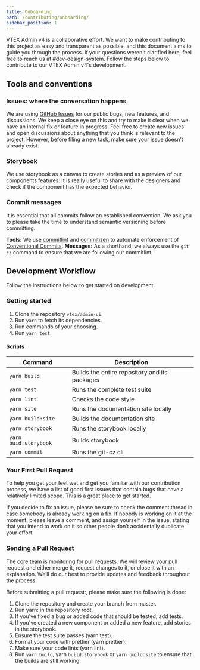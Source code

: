 ```yaml
---
title: Onboarding
path: /contributing/onboarding/
sidebar_position: 1
---
```


VTEX Admin v4 is a collaborative effort. We want to make contributing to this project as easy and transparent as possible, and this document aims to guide you through the process. If your questions weren't clarified here, feel free to reach us at #dev-design-system. Follow the steps below to contribute to our VTEX Admin v4's development.

## Tools and conventions

### Issues: where the conversation happens

We are using [GitHub Issues](https://github.com/vtex/admin-ui/issues) for our public bugs, new features, and discussions. We keep a close eye on this and try to make it clear when we have an internal fix or feature in progress. Feel free to create new issues and open discussions about anything that you think is relevant to the project. However, before filing a new task, make sure your issue doesn’t already exist.

### Storybook

We use storybook as a canvas to create stories and as a preview of our components features. It is really useful to share with the designers and check if the component has the expected behavior.

### Commit messages

It is essential that all commits follow an established convention. We ask you to please take the time to understand semantic versioning before committing.

**Tools:** We use [commitlint](https://commitlint.js.org/#/) and [commitizen](http://commitizen.github.io/cz-cli/) to automate enforcement of [Conventional Commits](https://www.conventionalcommits.org/).
**Messages:** As a shorthand, we always use the `git cz` command to ensure that we are following our commitlint.

## Development Workflow

Follow the instructions below to get started on development.

### Getting started

1.  Clone the repository `vtex/admin-ui`.
2.  Run `yarn` to fetch its dependencies.
3.  Run commands of your choosing.
4.  Run `yarn test`.

#### Scripts

| Command               | Description                                   |
| --------------------- | --------------------------------------------- |
| `yarn build`          | Builds the entire repository and its packages |
| `yarn test`           | Runs the complete test suite                  |
| `yarn lint`           | Checks the code style                         |
| `yarn site`           | Runs the documentation site locally           |
| `yarn build:site`     | Builds the documentation site                 |
| `yarn storybook`      | Runs the storybook locally                    |
| `yarn buid:storybook` | Builds storybook                              |
| `yarn commit`         | Runs the git-cz cli                           |

### Your First Pull Request

To help you get your feet wet and get you familiar with our contribution process, we have a list of good first issues that contain bugs that have a relatively limited scope. This is a great place to get started.

If you decide to fix an issue, please be sure to check the comment thread in case somebody is already working on a fix. If nobody is working on it at the moment, please leave a comment, and assign yourself in the issue, stating that you intend to work on it so other people don’t accidentally duplicate your effort.

### Sending a Pull Request

The core team is monitoring for pull requests. We will review your pull request and either merge it, request changes to it, or close it with an explanation. We’ll do our best to provide updates and feedback throughout the process.

Before submitting a pull request:, please make sure the following is done:

1.  Clone the repository and create your branch from master.
2.  Run yarn: in the repository root.
3.  If you’ve fixed a bug or added code that should be tested, add tests.
4.  If you've created a new component or added a new feature, add stories in the storybook.
5.  Ensure the test suite passes (yarn test).
6.  Format your code with prettier (yarn prettier).
7.  Make sure your code lints (yarn lint).
8.  Run `yarn build`, yarn `build:storybook` or `yarn build:site` to ensure that the builds are still working.
